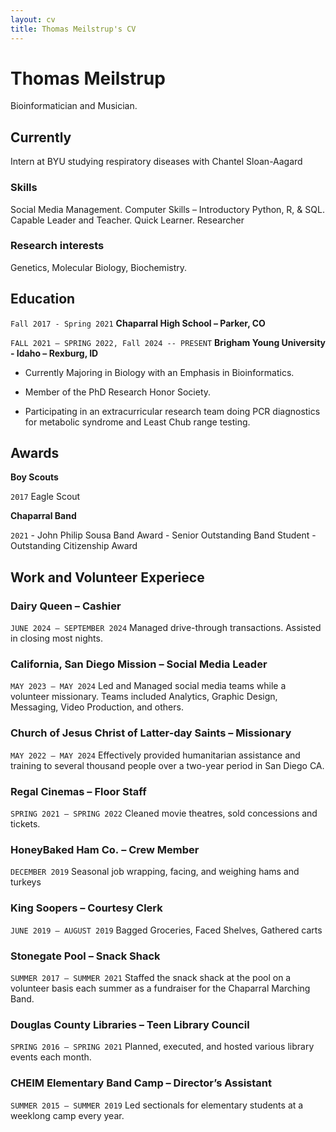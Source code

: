 ```yaml
---
layout: cv
title: Thomas Meilstrup's CV
---
```

# Thomas Meilstrup
Bioinformatician and Musician.

## Currently

Intern at BYU studying respiratory diseases with Chantel Sloan-Aagard

### Skills

Social Media Management. Computer Skills – Introductory Python, R, & SQL. Capable Leader and Teacher. Quick Learner. Researcher


### Research interests

Genetics, Molecular Biology, Biochemistry.


## Education

`Fall 2017 - Spring 2021`
__Chaparral High School – Parker, CO__

`FALL 2021 – SPRING 2022, Fall 2024 -- PRESENT  `
__Brigham Young University - Idaho – Rexburg, ID__

- Currently Majoring in Biology with an Emphasis in Bioinformatics.

- Member of the PhD Research Honor Society.

- Participating in an extracurricular research team doing PCR diagnostics for metabolic syndrome and Least Chub range testing.


## Awards

__Boy Scouts__

`2017`
Eagle Scout

__Chaparral Band__

`2021`
- John Philip Sousa Band Award
- Senior Outstanding Band Student
- Outstanding Citizenship Award



## Work and Volunteer Experiece

<!-- A list is also available [online](http://scholar.google.co.uk/citations?user=LTOTl0YAAAAJ) -->

### Dairy Queen – Cashier
`JUNE 2024 – SEPTEMBER 2024`
Managed drive-through transactions.  Assisted in closing most nights.

### California, San Diego Mission – Social Media Leader
`MAY 2023 – MAY 2024`
Led and Managed social media teams while a volunteer missionary. Teams included Analytics, Graphic Design, Messaging, Video Production, and others.

### Church of Jesus Christ of Latter-day Saints – Missionary
`MAY 2022 – MAY 2024`
Effectively provided humanitarian assistance and training to several thousand people over a two-year period in San Diego CA.

### Regal Cinemas – Floor Staff
`SPRING 2021 – SPRING 2022`
Cleaned movie theatres, sold concessions and tickets.

### HoneyBaked Ham Co. – Crew Member
`DECEMBER 2019`
Seasonal job wrapping, facing, and weighing hams and turkeys

### King Soopers – Courtesy Clerk
`JUNE 2019 – AUGUST 2019`
Bagged Groceries, Faced Shelves, Gathered carts

### Stonegate Pool – Snack Shack
`SUMMER 2017 – SUMMER 2021`
Staffed the snack shack at the pool on a volunteer basis each summer as a fundraiser for the Chaparral Marching Band.

### Douglas County Libraries – Teen Library Council 
`SPRING 2016 – SPRING 2021`
Planned, executed, and hosted various library events each month.

### CHEIM Elementary Band Camp -- Director’s Assistant
`SUMMER 2015 – SUMMER 2019`
Led sectionals for elementary students at a weeklong camp every year.


<!-- ### Footer

Last updated: April 2025 -->